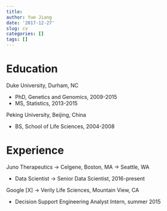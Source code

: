 ```yaml
---
title: 
author: Yue Jiang
date: '2017-12-27'
slug: cv
categories: []
tags: []
---
```


# Education

Duke University, Durham, NC

- PhD, Genetics and Genomics, 2009-2015
- MS, Statistics, 2013-2015

Peking University, Beijing, China

- BS, School of Life Sciences, 2004-2008

# Experience

Juno Therapeutics $\rightarrow$ Celgene, Boston, MA $\rightarrow$ Seattle, WA

- Data Scientist $\rightarrow$ Senior Data Scientist, 2016-present

Google [X] $\rightarrow$ Verily Life Sciences, Mountain View, CA

- Decision Support Engineering Analyst Intern, summer 2015
